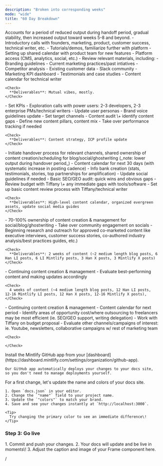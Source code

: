 ```yaml
---
description: "Broken into corresponding weeks"
mode: "wide"
title: "60 Day Breakdown"
---
```


<Info>
  Accounts for a period of reduced output during handoff period, gradual stability, then increased output toward weeks 5-8 and beyond.
</Info>

<Steps>
  <Step title="Week 1: Onboarding Process" stepNumber={1}>
    - Introductory calls with founders, marketing, product, customer success, technical writer, etc.
    - Tutorials/demos, familiarize further with platform
    - Setting up shared calendar with product team for new features
    - Platform access (CMS, analytics, social, etc.)
    - Review relevant materials, including:
      - Branding guidelines
      - Current marketing practices/past intiatives
      - Competitor analysis
      - Existing customer data
      - Slack community
      - Marketing KPI dashboard
      - Testimonials and case studies
      - Content calendar for technical writer

    <Check>
      **Deliverables**: Mutual vibes, mostly.
    </Check>
  </Step>
  <Step title="Week 2: Research + Discovery">
    - Set KPIs
    - Exploration calls with power users: 2-3 developers, 2-3 enterprise PMs/technical writers
    - Update user personas
    - Brand voice guidelines update
    - Set target channels
    - Content audit \+ identify content gaps
    - Define new content pillars, content mix
    - Take over performance tracking if needed

    <Check>
      **Deliverables**: Content strategy, ICP profile update
    </Check>
  </Step>
  <Step title="Week 3: Planning + Calendering">
    - Initiate handover process for relevant channels, shared ownership of content creation/scheduling for blog/social/ghostwriting (_note: lower output during handover period_)
    - Content calendar for next 30 days (with systematic increase in posting cadence)
    - Info bank creation (stats, testimonials, stories, top partnerships for amplification)
    - Update social guidelines if needed
    - Basic SEO/GEO audit: quick wins and obvious gaps
    - Review budget with Tiffany \+ any immediate gaps with tools/software
    - Set up basic content review process with Tiffany/technical writer

    <Check>
      **Deliverables**: High-level content calendar, organized evergreen assets, update social media guides
    </Check>
  </Step>
  <Step title="Week 4: Consistency + Testing">
    - 70-100% ownership of content creation & management for social/blog/ghostwriting
    - Take over community engagement on socials
    - Beginning research and outreach for approved co-marketed content like executive interviews, customer success stories, co-authored industry analysis/best practices guides, etc.)

    <Check>
      **Deliverables**: 2 weeks of content (~2 medium length blog posts, 6 Han LI posts, 6 LI Mintlify posts, 3 Han X posts, 3 Mintlify X posts)
    </Check>
  </Step>
  <Step title="Week 5-6: Testing + Optimization">
    - Continuing content creation & management
    - Evaluate best-performing content and making updates accordingly

    <Check>
      4 weeks of content (~4 medium length blog posts, 12 Han LI posts, 12-16 Mintlify LI posts, 12 Han X posts, 12-16 Mintlify X posts),
    </Check>
  </Step>
  <Step title="Week 7-8: Scaling + Expansion">
    - Continuing content creation & management
    - Content calendar for next period
    - Identify areas of opportunity cost/where outsourcing to freelancers may be most efficient  (ie. SEO/GEO support, writing delegation)
    - Work with Tiffany on budget proposal
    - Evaluate other channels/campaigns of interest: ie. Youtube, newsletters, collaborative campaigns w/ rest of marketing team

    <Check>
      
    </Check>
  </Step>
</Steps>

<AccordionGroup>
  <Accordion title="Install our GitHub app" icon="github">
    Install the Mintlify GitHub app from your [dashboard](https://dashboard.mintlify.com/settings/organization/github-app).

    Our GitHub app automatically deploys your changes to your docs site, so you don't need to manage deployments yourself.
  </Accordion>
  <Accordion title="Update your site name and colors" icon="palette">
    For a first change, let's update the name and colors of your docs site.

    1. Open `docs.json` in your editor.
    2. Change the `"name"` field to your project name.
    3. Update the `"colors"` to match your brand.
    4. Save and see your changes instantly at `http://localhost:3000`.

    <Tip>
      Try changing the primary color to see an immediate difference\!
    </Tip>
  </Accordion>
</AccordionGroup>

### Step 3: Go live

<Accordion title="Publish your docs" icon="rocket">
  1. Commit and push your changes.
  2. Your docs will update and be live in moments\!
  3. 
</Accordion>

<Frame>
  Adjust the caption and image of your Frame component here.
</Frame>

/